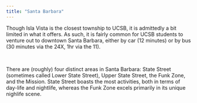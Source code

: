 ```yaml
---
title: "Santa Barbara"
---
```



Though Isla Vista is the closest township to UCSB, it is admittedly a bit limited in what it offers. As such, it is fairly common for UCSB students to venture out to downtown Santa Barbara, either by car (12 minutes) or by bus (30 minutes via the 24X, 1hr via the 11).

\

There are (roughly) four distinct areas in Santa Barbara: State Street (sometimes called Lower State Street), Upper State Street, the Funk Zone, and the Mission. State Street boasts the most activities, both in terms of day-life and nightlife, whereas the Funk Zone excels primarily in its unique nighlife scene.

<br>